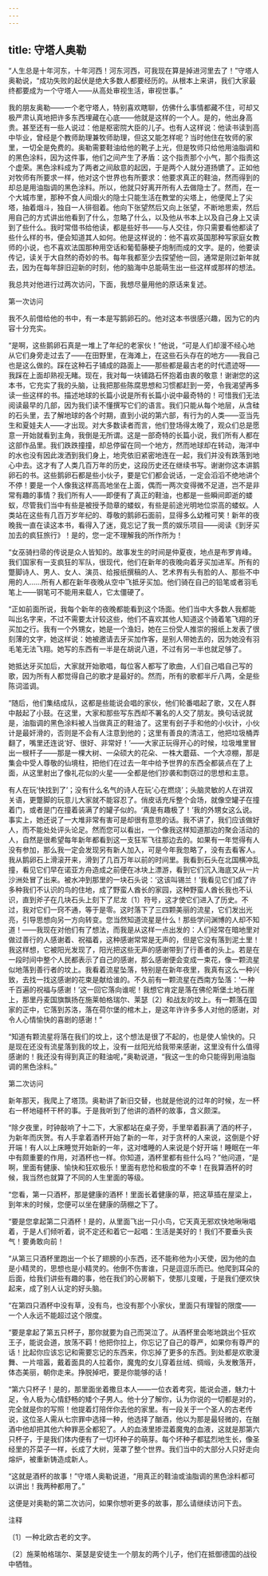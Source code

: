 ```yaml
---
---
---
```

title: 守塔人奥勒
---



“人生总是十年河东，十年河西！河东河西，可我现在算是掉进河里去了！”守塔人奥勒说，“成功失败的起伏是绝大多数人都要经历的。从根本上来讲，我们大家最终都要成为一个守塔人——从高处审视生活，审视世事。”

我的朋友奥勒——一个老守塔人，特别喜欢瞎聊，仿佛什么事情都藏不住，可却又极严肃认真地把许多东西埋藏在心底——他就是这样的一个人。是的，他出身高贵。甚至还有一些人说过：他是枢密院大臣的儿子。也有人这样说：他读书读到高中毕业，曾经是个教师助理兼牧师助理，但这又能怎样呢？当时他住在牧师的家里，一切全是免费的。奥勒需要鞋油给他的靴子上光，但是牧师只给他用油脂调和的黑色涂料，因为这件事，他们之间产生了矛盾：这个指责那个小气，那个指责这个虚荣。黑色涂料成为了两者之间敌意的起因，于是两个人就分道扬镳了。正如他对牧师有所要求一样，他对这个世界也有所要求：他要求真正的鞋油，然而得到的却总是用油脂调的黑色涂料。所以，他就只好离开所有人去做隐士了。然而，在一个大城市里，那种不食人间烟火的隐士只能生活在教堂的尖塔上，他便爬上了尖塔，抽着烟斗，独自一人徘徊着。他向下张望然后又向上张望，不断地思索，然后用自己的方式讲出他看到了什么，忽略了什么，以及他从书本上以及自己身上又读到了些什么。我时常借书给他读，都是些好书——与人交往，你只需要看他都读了些什么样的书，便会知道其人如何。他是这样说的：他不喜欢英国那种写家庭女教师的小说，也不喜欢法国那种用空话和葡萄藤梗子炮制而成的文字。是的，他要读传记，读关于大自然的奇妙的书。每年我都至少去探望他一回，通常是刚过新年就去，因为在每年辞旧迎新的时刻，他的脑海中总能萌生出一些这样或那样的想法。

我总共对他进行过两次访问，下面，我想尽量用他的原话来复述。

第一次访问

我不久前借给他的书中，有一本是写鹅卵石的。他对这本书很感兴趣，因为它的内容十分充实。

“是啊，这些鹅卵石真是一堆上了年纪的老家伙！”他说，“可是人们却漫不经心地从它们身旁走过去了——在田野里，在海滩上，在这些石头存在的地方——我自己也是这么做的。踩在这种石子铺成的路面上——那些都是最古老的时代遗迹呀——我踩在上面却熟视无睹。现在，我对每一块铺路石怀抱着由衷的敬意！谢谢您的这本书，它充实了我的头脑，让我把那些陈腐思想和习惯都赶到一旁，令我渴望再多读一些这样的书。描述地球的长篇小说是所有长篇小说中最奇特的！可惜我们无法阅读最早的几部，因为我们读不懂撰写它们的语言。我们只能从每个地层，从含硅的石头里，去了解地球的各个时期，直到小说的第六部，有行为的人类——亚当先生和夏娃夫人——才出现。对大多数读者而言，他们登场得太晚了，观众们总是愿意一开始就看到主角，我倒是无所谓。这是一部奇特的长篇小说，我们所有人都在这部作品里。我们跌跌撞撞，却总停留在同一个地方，然而地球却在转动，海洋中的水也没有因此泼洒到我们身上，地壳依旧紧密地连在一起，我们并没有跌落到地心中去。这才有了人类几百万年的历史，这段历史还在继续书写。谢谢你这本讲鹅卵石的书。这些鹅卵石都是些小伙子，要是它们都会说话，一定会滔滔不绝地讲个不停！要是一个人像我这样高高地坐在上面，偶而一两次变得微不足道，岂不是非常有趣的事情？我们所有人——即便有了真正的鞋油，也都是一些瞬间即逝的蝼蚁，尽管我们当中有些是被授予勋章的蝼蚁，有些是前途光明地位崇高的蝼蚁。人类站在这些有几百万岁年纪的、尊敬的鹅卵石面前，显得多么幼稚可笑！新年的夜晚我一直在读这本书，看得入了迷，竟忘记了我一贯的娱乐项目——阅读《到牙买加去的疯狂旅行》！是的，您一定不理解我的所作所为！

“女巫骑扫帚的传说是众人皆知的。故事发生的时间是仲夏夜，地点是布罗肯峰。我们国家有一支疯狂的军队，很现代，他们在新年的夜晚向着牙买加进军。所有的蹩脚诗人、男人、女人、演员、给报纸撰稿的人、艺术界有头有脸的人、那些不中用的人……所有人都在新年夜晚从空中飞抵牙买加。他们骑在自己的铅笔或者羽毛笔上——钢笔可不能用来载人，它太僵硬了。

“正如前面所说，我每个新年的夜晚都能看到这个场面。他们当中大多数人我都能叫出名字来，不过不需要太计较这些，他们不喜欢其他人知道这个骑着笔飞翔的牙买加之行。我有一个外甥女，她是一个渔妇，她在三份受人推崇的报纸上发表了很刻薄的文字，她这样说：她被邀请去牙买加作客，是别人带她去的，因为她没有羽毛笔无法飞翔。她写的东西有一半是在胡说八道，不过有另一半也就足够了。

她抵达牙买加后，大家就开始歌唱，每位客人都写了歌曲，人们自己唱自己写的歌，因为所有人都觉得自己的歌才是最好的。然而，所有的歌都半斤八两，全是些陈词滥调。

“随后，他们集结成队，这都是些能说会唱的家伙，他们轮番唱起了歌，又在人群中敲起了小鼓。在这里，大家和那些写东西却不署名的人交了朋友。换句话说就是，油脂调的黑色涂料被人当做真正的鞋油了。这里有刽子手和他的小伙计，小伙计是最奸滑的，否则是不会有人注意到他的；这里有善良的清洁工，他把垃圾桶弄翻了，嘴里还连说‘好、很好、非常好！’——大家正玩得开心的时候，垃圾堆里冒出一根杆子——那是一棵大树、一朵硕大的花朵、一株大蘑菇、一个大凉棚，那是集会中受人尊敬的仙境柱，把他们在过去一年中给予世界的东西全都装点在了上面，从这里射出了像礼花似的火星——全都是他们抄袭和剽窃过的思想和主意。

有人在玩‘快找到了’；没有什么名气的诗人在玩‘心在燃烧’；头脑灵敏的人在讲双关语，更蹩脚的玩意儿大家就不能容忍了。俏皮话充斥整个会场，就像空罐子在撞着门，或者是门在撞着装满了的罐子似的。‘真是有趣极了！’我的外甥女这么说。事实上，她还说了一大堆非常有害可是却很有意思的话。我不讲了，我们应该做好人，而不能处处评头论足。然而您可以看出，一个像我这样知道那边的聚会活动的人，自然是很希望每年新年都看到这一支狂军飞往那边去的。如果有一年觉得有人没有参加，那么我一定会发现另有新人加入，可是今年我忽略了，没有去看客人。我从鹅卵石上滑滚开来，滑到了几百万年以前的时间里。我看到石头在北国横冲乱撞，看见它们早在诺亚方舟造成之前便在冰块上漂游，看到它们沉入海底又从一片沙洲处冒了出来。被水冲到那里的一块石头说：‘这该叫锡兰！’我看见它们成了许多种我们不认识的鸟的住地，成了野蛮人酋长的家园，这种野蛮人酋长我也不认识，直到斧子在几块石头上刻下了尼龙〔1〕符号，这才使它们进入了历史。不过，我对它们一窍不通，等于是零。这时落下了三四颗美丽的流星，它们发出光亮，引导思想向另一方向转变。您当然知道流星是什么！那些学问渊博的人却不知道！——我现在对他们有了想法，而我是从这样一点出发的：人们经常在暗地里对做过善行的人感谢着、祝福着，这种感谢常常是无声的，但是它没有落到泥土里！我这样想，它被阳光发现了，阳光把这些无声的感谢带到了行善者的头上。若是在一段时间中整个人民都表示了自己的感谢，那么感谢便会变成一束花，像一颗流星似地落到善行者的坟上。我看着流星坠落，特别是在新年夜里，我真有这么一种兴致，去找一找这感谢的花束是献给谁的。不久前有一颗流星在西南方坠落：‘一种千百遍的祝福与感谢！’这一回它落向谁呢！我想它肯定是落在佛伦斯堡土地石崖上，那里丹麦国旗飘扬在施莱帕格瑞尔、莱瑟〔2〕和战友的坟上。有一颗落在国家的正中，它落到苏洛，落在荷尔堡的棺木上，是这年许许多多人对他的感谢，对令人心情愉快的喜剧的感谢！”

“知道有颗流星将落在我们的坟上，这个想法是很了不起的，也是使人愉快的。只是现在还没有流星落到我的坟上，没有一丝阳光给我带来感谢，这里没有什么值得感谢的！我还没有得到真正的鞋油呢，”奥勒说道，“我这一生的命只能得到用油脂调的黑色涂料。”

第二次访问

新年那天，我爬上了塔顶。奥勒讲了新旧交替，也就是他说的过年的时候，左一杯右一杯地碰杯干杯的事。于是我听到了他讲的酒杯的故事，含义颇深。

“除夕夜里，时钟敲响了十二下，大家都站在桌子旁，手里举着斟满了酒的杯子，为新年而庆贺。有人手拿着酒杯开始了新的一年，对于贪杯的人来说，这倒是个好开端！有人以上床睡觉开始新的一年，这对嗜睡的人来说是个好开端！睡眠在一年中有颇重要的作用，对酒杯也一样。你知道，酒杯里都有些什么吗？”他问道，“是啊，里面有健康、愉快和狂欢极乐！里面有悲怆和极度的不幸！在我算酒杯的时候，我当然也就算了不同的人生里面的等级。

“您看，第一只酒杯，那是健康的酒杯！里面长着健康的草，把这草插在屋梁上，到年末的时候，您便可以坐在健康的荫棚之下了。

“要是您拿起第二只酒杯！是的，从里面飞出一只小鸟，它天真无邪欢快地啾啾唱着，于是人们倾听着，说不定还和着它一起唱：生活是美好的！我们不要垂头丧气！要勇敢向前！

“从第三只酒杯里跑出一个长了翅膀的小东西，还不能称他为小天使，因为他的血是小精灵的，思想也是小精灵的。他倒不伤害谁，只是逗逗乐而已。他爬到耳朵的后面，给我们讲些有趣的事，他在我们的心房躺下，使那儿变暖，于是我们便欢快起来，成了别人认定的好头脑。

“在第四只酒杯中没有草，没有鸟，也没有那个小家伙，里面只有理智的限度——一个人永远不能超过这个限度。

“要是拿起了第五只杯子，那你就要为自己而哭泣了。从酒杯里会嘭地跳出个狂欢王子，能说会道，放荡不羁！他把你拉上，你忘记了自己的尊严，如果你有尊严的话！比起你应该忘记和需要忘记的东西来，你忘掉了更多的东西。到处都是欢歌漫舞、一片喧嚣，戴着面具的人拉着你，魔鬼的女儿穿着丝绒、绸缎，头发散落开，体态美丽，朝你走来。挣脱掉吧，要是你能够的话！

“第六只杯子！是的，那里面坐着撒旦本人——一位衣着考究，能说会道，魅力十足，令人极为心情舒畅的矮个子男人。他十分了解你，认为你说的一切都是对的，完全就是你的写照！他提着灯陪伴你去他的家里。有一段关于一个圣人的古老传说，这位圣人需从七宗罪中选择一种，他选择了酗酒，他以为那是最轻微的，在酗酒中他却把其他六种罪恶全都犯了。人的血液里掺混着魔鬼的血液，这就是那第六只杯子，于是我们体内便有了一切坏种子的萌芽。每个坏种子都猛烈地生长，像圣经里的芥菜子一样，长成了大树，笼罩了整个世界。我们当中的大部分人只好走向熔炉，被重新铸造成新人。

“这就是酒杯的故事！”守塔人奥勒说道，“用真正的鞋油或油脂调的黑色涂料都可以讲出！我两种都用了。”

这便是对奥勒的第二次访问，如果你想听更多的故事，那么请继续访问下去。

注释

〔1〕一种北欧古老的文字。

〔2〕施莱帕格瑞尔、莱瑟是安徒生一个朋友的两个儿子，他们在抵御德国的战役中牺牲。